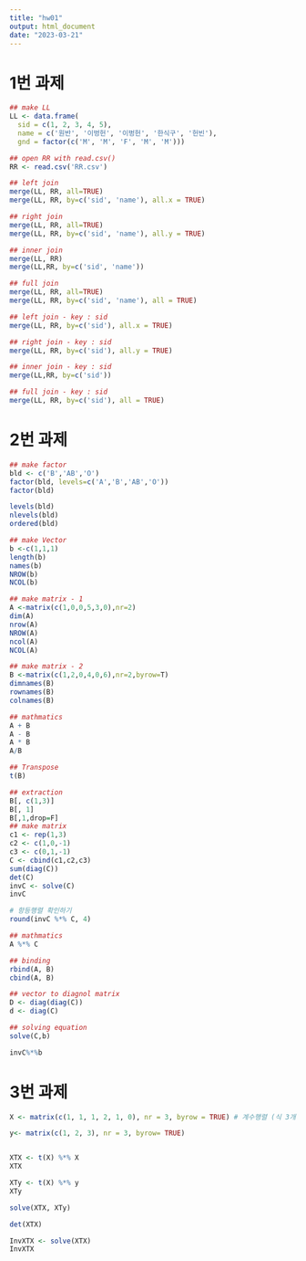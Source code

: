 ```yaml
---
title: "hw01"
output: html_document
date: "2023-03-21"
---
```

# 1번 과제 
```r
## make LL
LL <- data.frame(
  sid = c(1, 2, 3, 4, 5),
  name = c('원반', '이벙헌', '이벙헌', '한식구', '헌빈'),
  gnd = factor(c('M', 'M', 'F', 'M', 'M')))

## open RR with read.csv()
RR <- read.csv('RR.csv')

## left join
merge(LL, RR, all=TRUE)
merge(LL, RR, by=c('sid', 'name'), all.x = TRUE)

## right join
merge(LL, RR, all=TRUE)
merge(LL, RR, by=c('sid', 'name'), all.y = TRUE)

## inner join
merge(LL, RR)
merge(LL,RR, by=c('sid', 'name'))

## full join
merge(LL, RR, all=TRUE)
merge(LL, RR, by=c('sid', 'name'), all = TRUE)

## left join - key : sid
merge(LL, RR, by=c('sid'), all.x = TRUE)

## right join - key : sid
merge(LL, RR, by=c('sid'), all.y = TRUE)

## inner join - key : sid
merge(LL,RR, by=c('sid'))

## full join - key : sid
merge(LL, RR, by=c('sid'), all = TRUE)
```

# 2번 과제
```r
## make factor
bld <- c('B','AB','O')
factor(bld, levels=c('A','B','AB','O'))
factor(bld)

levels(bld) 
nlevels(bld) 
ordered(bld) 

## make Vector
b <-c(1,1,1)
length(b)
names(b)
NROW(b)
NCOL(b)

## make matrix - 1
A <-matrix(c(1,0,0,5,3,0),nr=2)
dim(A) 
nrow(A)
NROW(A) 
ncol(A)
NCOL(A)

## make matrix - 2
B <-matrix(c(1,2,0,4,0,6),nr=2,byrow=T)
dimnames(B) 
rownames(B) 
colnames(B)

## mathmatics
A + B
A - B
A * B
A/B

## Transpose
t(B)

## extraction
B[, c(1,3)]
B[, 1]
B[,1,drop=F]
## make matrix
c1 <- rep(1,3)
c2 <- c(1,0,-1)
c3 <- c(0,1,-1)
C <- cbind(c1,c2,c3)
sum(diag(C))
det(C)
invC <- solve(C)
invC

# 항등행렬 확인하기
round(invC %*% C, 4)

## mathmatics
A %*% C

## binding
rbind(A, B)
cbind(A, B)

## vector to diagnol matrix
D <- diag(diag(C))
d <- diag(C)

## solving equation
solve(C,b)

invC%*%b
```

# 3번 과제
```r
X <- matrix(c(1, 1, 1, 2, 1, 0), nr = 3, byrow = TRUE) # 계수행렬 (식 3개 미지수 2개)

y<- matrix(c(1, 2, 3), nr = 3, byrow= TRUE)


XTX <- t(X) %*% X
XTX

XTy <- t(X) %*% y
XTy

solve(XTX, XTy)

det(XTX)

InvXTX <- solve(XTX)
InvXTX
```